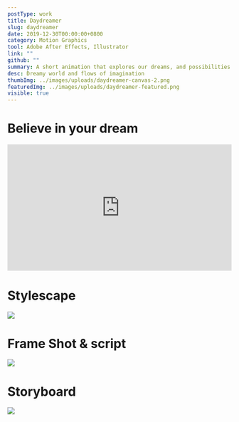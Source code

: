 ```yaml
---
postType: work
title: Daydreamer
slug: daydreamer
date: 2019-12-30T00:00:00+0800
category: Motion Graphics
tool: Adobe After Effects, Illustrator
link: ""
github: ""
summary: A short animation that explores our dreams, and possibilities of making your dreams happen if you believe in yourself.
desc: Dreamy world and flows of imagination
thumbImg: ../images/uploads/daydreamer-canvas-2.png
featuredImg: ../images/uploads/daydreamer-featured.png
visible: true
---
```


# Believe in your dream

<div class="video_embed">
  <div style="padding: 56.25% 0 0 0; position: relative">
    <iframe
      src="https://player.vimeo.com/video/383689182?byline=0&amp;portrait=0"
      style="
                      position: absolute;
                      top: 0;
                      left: 0;
                      width: 100%;
                      height: 100%;
                    "
      frameborder="0"
      allow="autoplay; fullscreen"
      allowfullscreen=""
    ></iframe>
  </div>
  <script src="https://player.vimeo.com/api/player.js"></script>
</div>

# Stylescape

![](../images/uploads/daydreamer-stylescape.png)

# Frame Shot & script

![](../images/uploads/list.png)

# Storyboard

![](../images/uploads/daydreamer-animatic.png)
